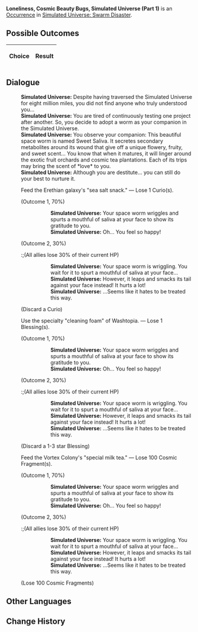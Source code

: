 {{Simulated Universe Event Infobox
|title         = Loneliness, Cosmic Beauty Bugs, Simulated Universe (Part 1)
|image         = Random Event 2.png
|type          =
|domains_su    = Occurrence
|domains_ext   = 
|domains_swarm = Occurrence
|domains_gng   = 
|requirements  =
|prev          = {{tx}}
|next          = {{tx}}
|indexRewards  =
|characters    = 
}}
'''Loneliness, Cosmic Beauty Bugs, Simulated Universe (Part 1)''' is an [[Simulated Universe/Occurrence|Occurrence]] in [[Simulated Universe: Swarm Disaster]].

==Possible Outcomes==
{| class="article-table"
!Choice
!Result

|}

<!--
==Gameplay Notes==

-->
==Dialogue==
{{Dialogue Start}}
:'''Simulated Universe:''' Despite having traversed the Simulated Universe for eight million miles, you did not find anyone who truly understood you...
:'''Simulated Universe:''' You are tired of continuously testing one project after another. So, you decide to adopt a worm as your companion in the Simulated Universe.
:'''Simulated Universe:''' You observe your companion: This beautiful space worm is named Sweet Saliva. It secretes secondary metabolites around its wound that give off a unique flowery, fruity, and sweet scent... You know that when it matures, it will linger around the exotic fruit orchards and cosmic tea plantations. Each of its trips may bring the scent of *love* to you.
:'''Simulated Universe:''' Although you are destitute... you can still do your best to nurture it.
:{{DIcon|Star}} Feed the Erethian galaxy's "sea salt snack." &mdash; Lose 1 Curio(s).
:;(Outcome 1, 70%)
:::'''Simulated Universe:''' Your space worm wriggles and spurts a mouthful of saliva at your face to show its gratitude to you.
:::'''Simulated Universe:''' Oh... You feel so happy!
:;(Outcome 2, 30%)
::;(All allies lose 30% of their current HP)
:::'''Simulated Universe:''' Your space worm is wriggling. You wait for it to spurt a mouthful of saliva at your face...
:::'''Simulated Universe:''' However, it leaps and smacks its tail against your face instead! It hurts a lot!
:::'''Simulated Universe:''' ...Seems like it hates to be treated this way.
:;(Discard a Curio)
:{{DIcon|Star}} Use the specialty "cleaning foam" of Washtopia. &mdash; Lose 1 Blessing(s).
:;(Outcome 1, 70%)
:::'''Simulated Universe:''' Your space worm wriggles and spurts a mouthful of saliva at your face to show its gratitude to you.
:::'''Simulated Universe:''' Oh... You feel so happy!
:;(Outcome 2, 30%)
::;(All allies lose 30% of their current HP)
:::'''Simulated Universe:''' Your space worm is wriggling. You wait for it to spurt a mouthful of saliva at your face...
:::'''Simulated Universe:''' However, it leaps and smacks its tail against your face instead! It hurts a lot!
:::'''Simulated Universe:''' ...Seems like it hates to be treated this way.
:;(Discard a 1-3 star Blessing)
:{{DIcon|Star}} Feed the Vortex Colony's "special milk tea." &mdash; Lose 100 Cosmic Fragment(s).
:;(Outcome 1, 70%)
:::'''Simulated Universe:''' Your space worm wriggles and spurts a mouthful of saliva at your face to show its gratitude to you.
:::'''Simulated Universe:''' Oh... You feel so happy!
:;(Outcome 2, 30%)
::;(All allies lose 30% of their current HP)
:::'''Simulated Universe:''' Your space worm is wriggling. You wait for it to spurt a mouthful of saliva at your face...
:::'''Simulated Universe:''' However, it leaps and smacks its tail against your face instead! It hurts a lot!
:::'''Simulated Universe:''' ...Seems like it hates to be treated this way.
:;(Lose 100 Cosmic Fragments)
{{Dialogue End}}

==Other Languages==
{{Other Languages
|en   = Loneliness, Cosmic Beauty Bugs, Simulated Universe (Part 1)
|zhs  = 孤独，太空美虫，模拟宇宙（其一）
|zht  = 孤獨，太空美蟲，模擬宇宙（其一）
|ja   = {{Rubi|孤独|こどく}}、{{Rubi|宇宙|うちゅう}}の{{Rubi|美虫|びちゅう}}、{{Rubi|模擬宇宙|もぎうちゅう}}（1）
|ko   = 고독, 우주 곤충, 시뮬레이션 우주 (1)
|es   = Soledad, gusanos espaciales y el Universo Simulado I
|fr   = Solitude, insectes cosmiques merveilleux et Univers simulé (partie 1)
|ru   = Одиночество, космические жуки, Виртуальная вселенная I
|th   = ความโดดเดี่ยว แมลงแสนสวยในอวกาศ และ Simulated Universe (1)
|vi   = Cô Độc, Sâu Không Gian, Vũ Trụ Mô Phỏng 1
|de   = Einsamkeit, Weltraum-Schönheitskäfer, Universum-Simulation (Teil 1)
|id   = Kesepian, Serangga Cantik Luar Angkasa, Simulated Universe (1)
|pt   = Solidão, Insetos da Beleza Cósmicos, Universo Simulado (Parte 1)
}}

==Change History==
{{Change History|<!--unknown-->}}
